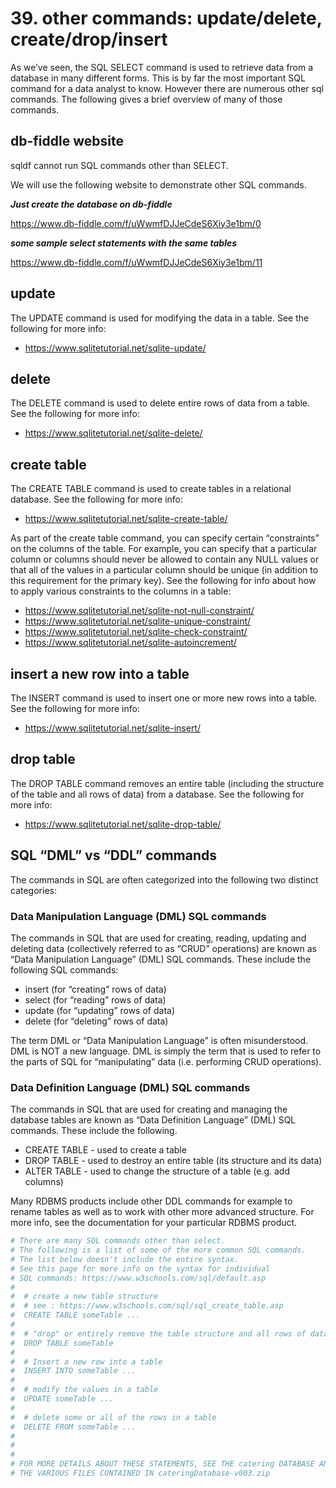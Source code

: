 # <yrChapterNumber>39. </yrChapterNumber> other commands: update/delete, create/drop/insert

As we've seen, the SQL SELECT command is used to retrieve data from a 
database in many different forms. This is by far the most important SQL command 
for a data analyst to know. However there are numerous other sql commands.
The following gives a brief overview of many of those commands. 

## db-fiddle website

sqldf cannot run SQL commands other than SELECT.

We will use the following website to demonstrate other SQL commands.

***Just create the database on db-fiddle***

<https://www.db-fiddle.com/f/uWwmfDJJeCdeS6Xiy3e1bm/0>

***some sample select statements with the same tables***

<https://www.db-fiddle.com/f/uWwmfDJJeCdeS6Xiy3e1bm/11>


## update

The UPDATE command is used for modifying the data in a table.
See the following for more info:

- <https://www.sqlitetutorial.net/sqlite-update/>

## delete

The DELETE command is used  to delete entire rows of data from a table.
See the following for more info:

- <https://www.sqlitetutorial.net/sqlite-delete/>

## create table

The CREATE TABLE command is used to create tables in a relational 
database. See the following for more info:

- <https://www.sqlitetutorial.net/sqlite-create-table/>

As part of the create table command, you can specify certain "constraints"
on the columns of the table. For example, you can specify that a particular
column or columns should never be allowed to contain any NULL values or that
all of the values in a particular column should be unique (in addition
to this requirement for the primary key). See the following for info
about how to apply various constraints to the columns in a table:

- <https://www.sqlitetutorial.net/sqlite-not-null-constraint/>
- <https://www.sqlitetutorial.net/sqlite-unique-constraint/>
- <https://www.sqlitetutorial.net/sqlite-check-constraint/>
- <https://www.sqlitetutorial.net/sqlite-autoincrement/>

## insert a new row into a table

The INSERT command is used to
insert one or more new rows into a table. See the following for more info:

- <https://www.sqlitetutorial.net/sqlite-insert/>


## drop table

The DROP TABLE command removes an entire table (including the
structure of the table and all rows of data) from a database.
See the following for more info:

- <https://www.sqlitetutorial.net/sqlite-drop-table/>


## SQL "DML" vs "DDL" commands

The commands in SQL are often categorized into the following two distinct 
categories:

### Data Manipulation Language (DML) SQL commands

The commands in SQL that are used for creating, reading, updating and deleting
data (collectively referred to as "CRUD" operations) are known as 
"Data Manipulation Language" (DML) SQL commands. These include
the following SQL commands:

- insert (for "creating" rows of data)
- select (for "reading" rows of data)
- update (for "updating" rows of data)
- delete (for "deleting" rows of data)

The term DML or "Data Manipulation Language" is often misunderstood. 
DML is NOT a new language. DML is simply the term that is used to refer
to the parts of SQL for "manipulating" data (i.e. performing CRUD operations). 

### Data Definition Language (DML) SQL commands

The commands in SQL that are used for creating and managing the database tables
are known as "Data Definition Language" (DML) SQL commands. These include
the following. 

- CREATE TABLE - used to create a table
- DROP TABLE - used to destroy an entire table (its structure and its data)
- ALTER TABLE - used to change the structure of a table (e.g. add columns)

Many RDBMS products include other DDL commands for example to rename tables
as well as to work with other more advanced structure. For more info,
see the documentation for your particular RDBMS product.




```r
# There are many SQL commands other than select.
# The following is a list of some of the more common SQL commands. 
# The list below doesn't include the entire syntax. 
# See this page for more info on the syntax for individual
# SQL commands: https://www.w3schools.com/sql/default.asp
#
#  # create a new table structure
#  # see : https://www.w3schools.com/sql/sql_create_table.asp
#  CREATE TABLE someTable ...
# 
#  # "drop" or entirely remove the table structure and all rows of data
#  DROP TABLE someTable    
#
#  # Insert a new row into a table
#  INSERT INTO someTable ...
#
#  # modify the values in a table
#  UPDATE someTable ...
#
#  # delete some or all of the rows in a table
#  DELETE FROM someTable ...
#
#
#
# FOR MORE DETAILS ABOUT THESE STATEMENTS, SEE THE catering DATABASE AND
# THE VARIOUS FILES CONTAINED IN cateringDatabase-v003.zip
```
